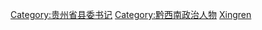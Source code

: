 [[Category:贵州省县委书记|Category:贵州省县委书记]]
[[Category:黔西南政治人物|Category:黔西南政治人物]]
[[Category:兴仁市|Xingren]]